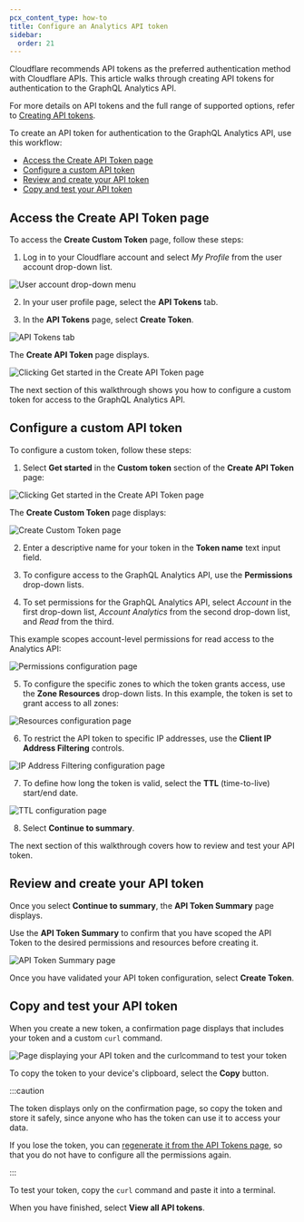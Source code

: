 ```yaml
---
pcx_content_type: how-to
title: Configure an Analytics API token
sidebar:
  order: 21
---
```


Cloudflare recommends API tokens as the preferred authentication method with Cloudflare APIs. This article walks through creating API tokens for authentication to the GraphQL Analytics API.

For more details on API tokens and the full range of supported options, refer to [Creating API tokens](/fundamentals/api/get-started/create-token/).

To create an API token for authentication to the GraphQL Analytics API, use this workflow:

- [Access the Create API Token page](#access-the-create-api-token-page)
- [Configure a custom API token](#configure-a-custom-api-token)
- [Review and create your API token](#review-and-create-your-api-token)
- [Copy and test your API token](#copy-and-test-your-api-token)

## Access the Create API Token page

To access the **Create Custom Token** page, follow these steps:

1. Log in to your Cloudflare account and select _My Profile_ from the user account drop-down list.

![User account drop-down menu](~/assets/images/analytics/account-profile.png)

2. In your user profile page, select the **API Tokens** tab.

3. In the **API Tokens** page, select **Create Token**.

![API Tokens tab](~/assets/images/analytics/user-profile-api-tokens-tab.png)

The **Create API Token** page displays.

![Clicking Get started in the Create API Token page](~/assets/images/analytics/create-api-token-page-display.png)

The next section of this walkthrough shows you how to configure a custom token for access to the GraphQL Analytics API.

## Configure a custom API token

To configure a custom token, follow these steps:

1. Select **Get started** in the **Custom token** section of the **Create API Token** page:

![Clicking Get started in the Create API Token page](~/assets/images/analytics/create-api-token-get-started.png)

The **Create Custom Token** page displays:

![Create Custom Token page](~/assets/images/analytics/create-custom-api-token.png)

2. Enter a descriptive name for your token in the **Token name** text input field.

3. To configure access to the GraphQL Analytics API, use the **Permissions** drop-down lists.

4. To set permissions for the GraphQL Analytics API, select _Account_ in the first drop-down list, _Account Analytics_ from the second drop-down list, and _Read_ from the third.

This example scopes account-level permissions for read access to the Analytics API:

![Permissions configuration page](~/assets/images/analytics/create-custom-token-permissions.png)

5. To configure the specific zones to which the token grants access, use the **Zone Resources** drop-down lists. In this example, the token is set to grant access to all zones:

![Resources configuration page](~/assets/images/analytics/create-custom-token-zone-resources.png)

6. To restrict the API token to specific IP addresses, use the **Client IP Address Filtering** controls.

![IP Address Filtering configuration page](~/assets/images/analytics/create-custom-token-ip-address-filtering.png)

7. To define how long the token is valid, select the **TTL** (time-to-live) start/end date.

![TTL configuration page](~/assets/images/analytics/create-custom-token-ttl.png)

8. Select **Continue to summary**.

The next section of this walkthrough covers how to review and test your API token.

## Review and create your API token

Once you select **Continue to summary**, the **API Token Summary** page displays.

Use the **API Token Summary** to confirm that you have scoped the API Token to the desired permissions and resources before creating it.

![API Token Summary page](~/assets/images/analytics/api-token-summary.png)

Once you have validated your API token configuration, select **Create Token**.

## Copy and test your API token

When you create a new token, a confirmation page displays that includes your token and a custom `curl` command.

![Page displaying your API token and the curlcommand to test your token](~/assets/images/fundamentals/api/token-complete.png)

To copy the token to your device's clipboard, select the **Copy** button.

:::caution

The token displays only on the confirmation page, so copy the token and store it safely, since anyone who has the token can use it to access your data.

If you lose the token, you can [regenerate it from the API Tokens page](/fundamentals/api/get-started/create-token/), so that you do not have to configure all the permissions again.

:::

To test your token, copy the `curl` command and paste it into a terminal.

When you have finished, select **View all API tokens**.
